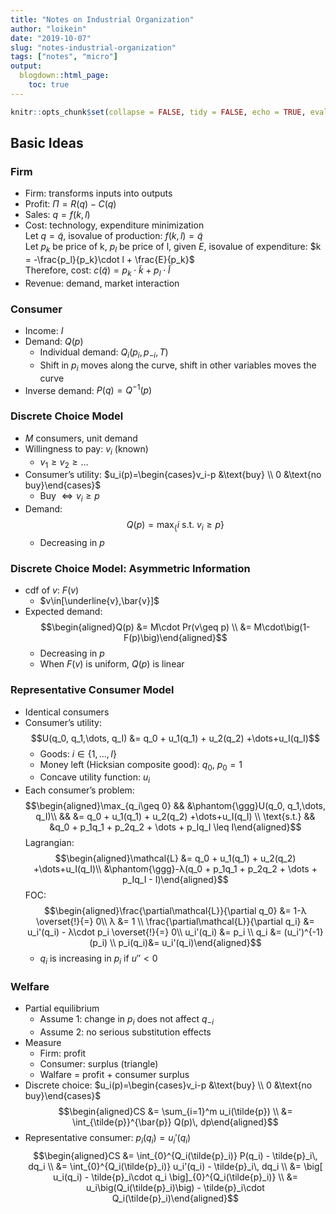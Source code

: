 ```yaml
---
title: "Notes on Industrial Organization"
author: "loikein"
date: "2019-10-07"
slug: "notes-industrial-organization"
tags: ["notes", "micro"]
output:
  blogdown::html_page:
    toc: true
---
```


```r
knitr::opts_chunk$set(collapse = FALSE, tidy = FALSE, echo = TRUE, eval = FALSE)
```

## Basic Ideas

### Firm

- Firm: transforms inputs into outputs
- Profit: $Π = R(q) - C(q)$
- Sales: $q = f(k,l)$
- Cost: technology, expenditure minimization  
Let $q = \tilde{q}$, isovalue of production: $f(k,l) = \tilde{q}$  
Let $p_k$ be price of k, $p_l$ be price of l, given $E$, isovalue of expenditure: $k = -\frac{p_l}{p_k}\cdot l + \frac{E}{p_k}$  
Therefore, cost: $c(\tilde{q})=p_k\cdot\tilde{k} + p_l\cdot\tilde{l}$
- Revenue: demand, market interaction

### Consumer

- Income: $I$
- Demand: $Q(p)$
    - Individual demand: $Q_i(p_i, p_{-i}, T)$
    - Shift in $p_i$ moves along the curve, shift in other variables moves the curve
- Inverse demand: $P(q) = Q^{-1}(p)$

### Discrete Choice Model

- $M$ consumers, unit demand
- Willingness to pay: $v_i$ (known)
    - $v_1\geq v_2\geq\dots$
- Consumer's utility: $u_i(p)=\begin{cases}v_i-p &\text{buy} \\ 0 &\text{no buy}\end{cases}$
    - Buy $\iff v_i\geq p$
- Demand: $$Q(p) = \max_\{i \text{ s.t. } v_i\geq p\}$$
    - Decreasing in $p$

### Discrete Choice Model: Asymmetric Information

- cdf of $v$: $F(v)$
    - $v\in[\underline{v},\bar{v}]$
- Expected demand: $$\begin{aligned}Q(p) &= M\cdot Pr(v\geq p) \\ &= M\cdot\big(1-F(p)\big)\end{aligned}$$
    - Decreasing in $p$
    - When $F(v)$ is uniform, $Q(p)$ is linear

### Representative Consumer Model

- Identical consumers
- Consumer's utility: 
$$U(q_0, q_1,\dots, q_I) &= q_0 + u_1(q_1) + u_2(q_2) +\dots+u_I(q_I)$$
    - Goods: $i\in\{1,\dots, I\}$
    - Money left (Hicksian composite good): $q_0$, $p_0=1$
    - Concave utility function: $u_i$
- Each consumer's problem: 
$$\begin{aligned}\max_{q_i\geq 0} && &\phantom{\ggg}U(q_0, q_1,\dots, q_I)\\
&& &= q_0 + u_1(q_1) + u_2(q_2) +\dots+u_I(q_I) \\
\text{s.t.} && &q_0 + p_1q_1 + p_2q_2 + \dots + p_Iq_I \leq I\end{aligned}$$
Lagrangian:
$$\begin{aligned}\mathcal{L} &= q_0 + u_1(q_1) + u_2(q_2) +\dots+u_I(q_I)\\
&\phantom{\ggg}-λ(q_0 + p_1q_1 + p_2q_2 + \dots + p_Iq_I - I)\end{aligned}$$
FOC: $$\begin{aligned}\frac{\partial\mathcal{L}}{\partial q_0} &= 1-λ \overset{!}{=} 0\\
λ &= 1 \\
\frac{\partial\mathcal{L}}{\partial q_i} &= u_i'(q_i) - λ\cdot p_i \overset{!}{=} 0\\
u_i'(q_i) &= p_i \\
q_i &= (u_i')^{-1}(p_i) \\
p_i(q_i)&= u_i'(q_i)\end{aligned}$$
    - $q_i$ is increasing in $p_i$ if $u''<0$

### Welfare

- Partial equilibrium
    - Assume 1: change in $p_i$ does not affect $q_{-i}$
    - Assume 2: no serious substitution effects
- Measure
    - Firm: profit
    - Consumer: surplus (triangle)
    - Walfare = profit + consumer surplus
- Discrete choice: $u_i(p)=\begin{cases}v_i-p &\text{buy} \\ 0 &\text{no buy}\end{cases}$
$$\begin{aligned}CS &= \sum_{i=1}^m u_i(\tilde{p}) \\
&= \int_{\tilde{p}}^{\bar{p}} Q(p)\, dp\end{aligned}$$
- Representative consumer: $p_i(q_i)= u_i'(q_i)$
$$\begin{aligned}CS &= \int_{0}^{Q_i(\tilde{p}_i)} P(q_i) - \tilde{p}_i\, dq_i \\
&= \int_{0}^{Q_i(\tilde{p}_i)} u_i'(q_i) - \tilde{p}_i\, dq_i \\
&= \big[ u_i(q_i) - \tilde{p}_i\cdot q_i \big]_{0}^{Q_i(\tilde{p}_i)} \\
&= u_i\big(Q_i(\tilde{p}_i)\big) - \tilde{p}_i\cdot Q_i(\tilde{p}_i)\end{aligned}$$



